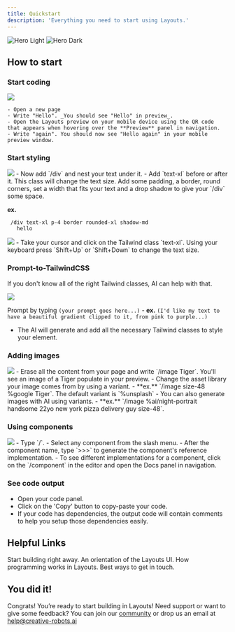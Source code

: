 ```yaml
---
title: Quickstart
description: 'Everything you need to start using Layouts.'
---
```


<img
  className="block dark:hidden"
  src="/images/minimal_layouts.svg"
  alt="Hero Light"
/>
<img
  className="hidden dark:block"
  src="/images/minimal_layouts.svg"
  alt="Hero Dark"
/>

## How to start

### Start coding
  <img height="full" src="https://dl.dropbox.com/scl/fi/mx52yve3bydx9isfufif6/start-coding_QS_Layoutsdocs.gif?rlkey=5fa0sq6h7dlp56elu7lvtn6r8&st=lki3eq7i&dl=0" />

    - Open a new page
    - Write "Hello". _You should see "Hello" in preview_.
    - Open the Layouts preview on your mobile device using the QR code that appears when hovering over the **Preview** panel in navigation.
    - Write "again". You should now see "Hello again" in your mobile preview window.

### Start styling
  <img height="full" src="https://dl.dropbox.com/scl/fi/zhvpmfmche12o1zppygy5/start-styling_QS_LayoutsDocs.gif?rlkey=mof2bk8dlvjha3k7i50685643&st=8eqstsox&dl=0" />
   - Now add `/div` and nest your text under it.
   - Add `text-xl` before or after it. This class will change the text size. Add some padding, a border, round corners, set a width that fits your text and a drop shadow to give your `/div` some space. 
  
  **ex.**
   ```syntax Layouts
    /div text-xl p-4 border rounded-xl shadow-md
      hello
   ```
  <img height="full" src="https://dl.dropbox.com/scl/fi/55z1wimuvfv5oq3wfsfwu/ShiftUpDown_QS_Layoutsdocs.gif?rlkey=f4qw6dcrkdezh5ozdosbst6wx&st=hgq2ri4z&dl=0" />
   - Take your cursor and click on the Tailwind class `text-xl`. Using your keyboard press `Shift+Up` or `Shift+Down` to change the text size.
   
### Prompt-to-TailwindCSS 
   If you don't know all of the right Tailwind classes, AI can help with that.

   <img height="full" src="https://dl.dropbox.com/scl/fi/9vw1pudqrxx9aqogszzw5/PromptoClass_QS_Layoutsdocs.gif?rlkey=zc3z577o5v82s877xg5jemsk0&st=i9s2xq76&dl=0" />
   
   Prompt by typing `(your prompt goes here...)`
      - **ex.** `(I'd like my text to have a beautiful gradient clipped to it, from pink to purple...)`
   - The AI will generate and add all the necessary Tailwind classes to style your element.

### Adding images
<img height="full" src="https://dl.dropbox.com/scl/fi/x2xq8q7jim6t1a2gmrzdf/Image_QS_Layoutsdocs.gif?rlkey=e48b7eb6bppove3ffzal00enj&st=vx2kn9df&dl=0" />
  - Erase all the content from your page and write `/image Tiger`. You'll see an image of a Tiger populate in your preview.
  - Change the asset library your image comes from by using a variant. 
    - **ex.** `/image size-48 %google Tiger`.
         <Note>The default variant is `%unsplash`</Note>
  - You can also generate images with AI using variants. 
    - **ex.** `/image %ai/night-portrait handsome 22yo new york pizza delivery guy size-48`.

### Using components
<img height="full" src="https://dl.dropbox.com/scl/fi/apknne24w4qw0ridhilyd/Components_QS_Layoutsdocs.gif?rlkey=nmil3mb4uu5dl7bwjp4qh2nyi&st=ooimzy69&dl=0" />
  - Type `/`. 
  - Select any component from the slash menu. 
  - After the component name, type `>>>` to generate the component's reference implementation. 
  - To see different implementations for a component, click on the `/component` in the editor and open the Docs panel in navigation.  

### See code output
  - Open your code panel. 
  - Click on the 'Copy' button to copy-paste your code. 
  -  If your code has dependencies, the output code will contain comments to help you setup those dependencies easily. 

## Helpful Links

<CardGroup cols={2}>
  <Card title="Quickstart" icon="rocket" href="/essentials/introduction">
    Start building right away.
  </Card>
  <Card title="The UI" icon="display" href="/essentials/editor">
    An orientation of the Layouts UI.
  </Card>
  <Card title="The syntax" icon="code" href="/essentials/The syntax">
    How programming works in Layouts.
  </Card>
  <Card title="Help & support" icon="question" href="/essentials/help">
    Best ways to get in touch.
  </Card>
</CardGroup>

## You did it!

Congrats! You’re ready to start building in Layouts! Need support or want to give some feedback? You can join our [community](https://discord.com) or drop us an email at help@creative-robots.ai

